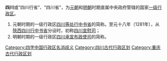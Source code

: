 '''四川'''或“四川行省”、“四川省”，为[[元朝|元朝]]和[[明朝|明朝]]时期直属中央政府管辖的国家[[一级行政区|一级行政区]]。
#元朝时期的一级行政区[[四川等处行中书省|四川等处行中书省]]的简称。至元十八年（1281年），从[[陝西四川行中书省|陝西四川行中书省]]分设时，初称[[四川宣慰司|四川宣慰司]]；
#明朝时期的一级行政区[[四川承宣布政使司|四川承宣布政使司]]的简称。

{{China-hist-stub}}
[[Category:四字中国行政区名消歧义|Category:四字中国行政区名消歧义]]
[[Category:四川古代行政区划|Category:四川古代行政区划]]
[[Category:重庆古代行政区划|Category:重庆古代行政区划]]